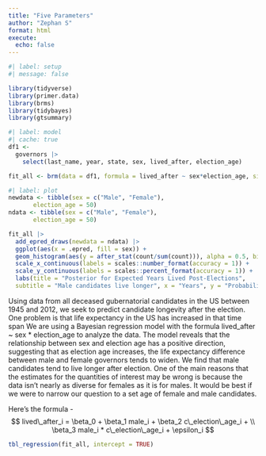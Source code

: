 ```yaml
---
title: "Five Parameters"
author: "Zephan S"
format: html
execute: 
  echo: false
---
```


```r
#| label: setup
#| message: false

library(tidyverse)
library(primer.data)
library(brms)
library(tidybayes)
library(gtsummary)
```



```r
#| label: model
#| cache: true
df1 <-
  governors |>
    select(last_name, year, state, sex, lived_after, election_age)

fit_all <- brm(data = df1, formula = lived_after ~ sex*election_age, silent = 2, refresh = 0, seed = 13)

```





```r
#| label: plot
newdata <- tibble(sex = c("Male", "Female"), 
       election_age = 50)
ndata <- tibble(sex = c("Male", "Female"), 
       election_age = 50)

fit_all |>
  add_epred_draws(newdata = ndata) |>
  ggplot(aes(x = .epred, fill = sex)) + 
  geom_histogram(aes(y = after_stat(count/sum(count))), alpha = 0.5, bins = 100, position = 'identity') + 
  scale_x_continuous(labels = scales::number_format(accuracy = 1)) + 
  scale_y_continuous(labels = scales::percent_format(accuracy = 1)) + 
  labs(title = "Posterior for Expected Years Lived Post-Elections", 
  subtitle = "Male candidates live longer", x = "Years", y = "Probability")


```
Using data from all deceased gubernatorial candidates in the US between 1945 and 2012, we seek to predict candidate longevity after the election. One problem is that life expectancy in the US has increased in that time span We are using a Bayesian regression model with the formula lived_after ~ sex * election_age to analyze the data. The model reveals that the relationship between sex and election age has a positive direction, suggesting that as election age increases, the life expectancy difference between male and female governors tends to widen. We find that male candidates tend to live longer after election. One of the main reasons that the estimates for the quantities of interest may be wrong is because the data isn’t nearly as diverse for females as it is for males. It would be best if we were to narrow our question to a set age of female and male candidates.

Here's the formula - 
$$ lived\_after_i =  \beta_0 + \beta_1 male_i + \beta_2 c\_election\_age_i + 
\\ \beta_3 male_i *  c\_election\_age_i + \epsilon_i $$


```r
tbl_regression(fit_all, intercept = TRUE)

```

